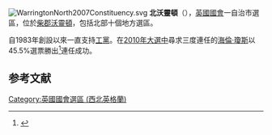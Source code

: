 [[File:WarringtonNorth2007Constituency.svg|right]]
'''北沃靈頓'''（{{lang-en|Warrington North}}），[[英國|英國]][[英國國會|國會]]一自治市選區，位於[[柴郡|柴郡]][[沃靈頓|沃靈頓]]，包括北部十個地方選區。

自1983年創設以來一直支持[[工黨_(英國)|工黨]]。在[[2010年英國大選|2010年大選中]]尋求三度連任的[[海倫·瓊斯|海倫·瓊斯]]以45.5%選票勝出<ref name="">{{cite news
|publisher=[[英國廣播公司|英國廣播公司]]
|date=2010年5月7日
|title=Election 2010/Constituency/Warrington North
|url=http://news.bbc.co.uk/1/shared/election2010/results/constituency/e92.stm
|accessdate=2010年10月18日
|archive-date=2017年9月2日
|archive-url=https://web.archive.org/web/20170902222153/http://news.bbc.co.uk/1/shared/election2010/results/constituency/e92.stm
|dead-url=no
}}</ref>連任成功。

==参考文献==
<div class="references-small">
<references></references>
</div>

{{DEFAULTSORT:Warrington North (UK Parliament constituency)}}
[[Category:英國國會選區_(西北英格蘭)|Category:英國國會選區 (西北英格蘭)]]